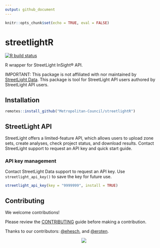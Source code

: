 ```yaml
---
output: github_document
---
```


```r
knitr::opts_chunk$set(echo = TRUE, eval = FALSE)
```
# streetlightR  
<!-- badges: start -->
[![R build status](https://github.com/Metropolitan-Council/streetlightR/workflows/R-CMD-check/badge.svg)](https://github.com/Metropolitan-Council/streetlightR/actions)
<!-- badges: end -->  


R wrapper for StreetLight InSight® API. 

IMPORTANT: This package is not affiliated with nor maintained by [StreetLight Data](https://www.streetlightdata.com/). This package is tool for StreetLight API users authored by StreetLight API users. 

## Installation  

```r
remotes::install_github("Metropolitan-Council/streetlightR")
```

## StreetLight API  

StreetLight offers a limited-feature API, which allows users to upload zone sets, create analyses, check project status, and download results. Contact StreetLight support to request an API key and quick start guide.

### API key management  

Contact StreetLight Data support to request an API key. Use `streetlight_api_key()` to save the key for future use. 
```r
streetlight_api_key(key = "9999999", install = TRUE)
```

## Contributing  

We welcome contributions!

Please review the [CONTRIBUTING](.github/CONTRIBUTING.md) guide before making a contribution.

Thanks to our contributors: 
[&#x0040;ehesch](https://github.com/ehesch), and [&#x0040;eroten](https://github.com/eroten).

<a href="https://metrocouncil.org" target="_blank"><img src="man/figures/main-logo.png" style="margin-left: 50%;margin-right: 50%;"><div></div></a>

